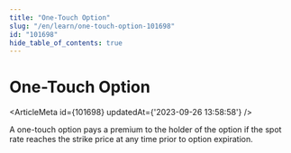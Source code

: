```yaml
---
title: "One-Touch Option"
slug: "/en/learn/one-touch-option-101698"
id: "101698"
hide_table_of_contents: true
---
```



# One-Touch Option

<ArticleMeta id={101698} updatedAt={'2023-09-26 13:58:58'} />
<div className='border-solid border-b border-t-0 my-4 border-[var(--ifm-color-gray-300)]' />

A one-touch option pays a premium to the holder of the option if the spot rate reaches the strike price at any time prior to option expiration.

